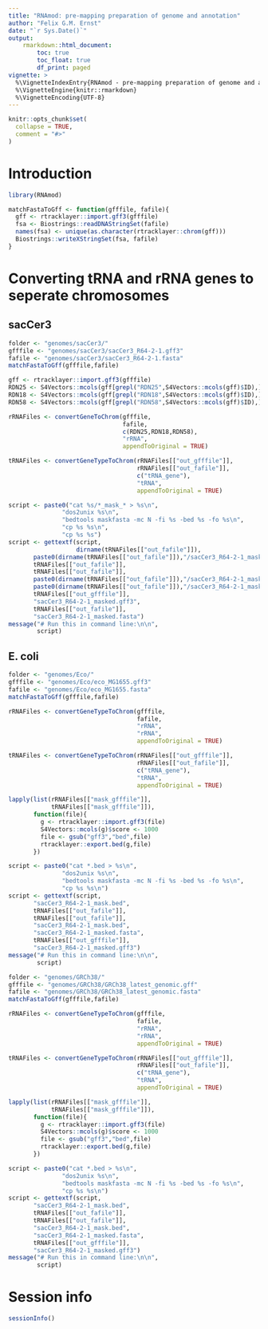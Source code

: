 ```yaml
---
title: "RNAmod: pre-mapping preparation of genome and annotation"
author: "Felix G.M. Ernst"
date: "`r Sys.Date()`"
output: 
    rmarkdown::html_document:
        toc: true
        toc_float: true
        df_print: paged
vignette: >
  %\VignetteIndexEntry{RNAmod - pre-mapping preparation of genome and annotation}
  %\VignetteEngine{knitr::rmarkdown}
  %\VignetteEncoding{UTF-8}
---
```


```r
knitr::opts_chunk$set(
  collapse = TRUE,
  comment = "#>"
)
```

# Introduction

```r
library(RNAmod)

matchFastaToGff <- function(gfffile, fafile){
  gff <- rtracklayer::import.gff3(gfffile)
  fsa <- Biostrings::readDNAStringSet(fafile)
  names(fsa) <- unique(as.character(rtracklayer::chrom(gff)))
  Biostrings::writeXStringSet(fsa, fafile)
}
```

# Converting tRNA and rRNA genes to seperate chromosomes

## sacCer3

```r
folder <- "genomes/sacCer3/"
gfffile <- "genomes/sacCer3/sacCer3_R64-2-1.gff3"
fafile <- "genomes/sacCer3/sacCer3_R64-2-1.fasta"
matchFastaToGff(gfffile,fafile)

gff <- rtracklayer::import.gff3(gfffile)
RDN25 <- S4Vectors::mcols(gff[grepl("RDN25",S4Vectors::mcols(gff)$ID),])$ID
RDN18 <- S4Vectors::mcols(gff[grepl("RDN18",S4Vectors::mcols(gff)$ID),])$ID
RDN58 <- S4Vectors::mcols(gff[grepl("RDN58",S4Vectors::mcols(gff)$ID),])$ID

rRNAFiles <- convertGeneToChrom(gfffile,
                                fafile,
                                c(RDN25,RDN18,RDN58),
                                "rRNA",
                                appendToOriginal = TRUE)

tRNAFiles <- convertGeneTypeToChrom(rRNAFiles[["out_gfffile"]],
                                    rRNAFiles[["out_fafile"]],
                                    c("tRNA_gene"),
                                    "tRNA",
                                    appendToOriginal = TRUE)

script <- paste0("cat %s/*_mask_* > %s\n",
               "dos2unix %s\n",
               "bedtools maskfasta -mc N -fi %s -bed %s -fo %s\n",
               "cp %s %s\n",
               "cp %s %s")
script <- gettextf(script,
                   dirname(tRNAFiles[["out_fafile"]]),
       paste0(dirname(tRNAFiles[["out_fafile"]]),"/sacCer3_R64-2-1_mask.gff3"),
       tRNAFiles[["out_fafile"]],
       tRNAFiles[["out_fafile"]],
       paste0(dirname(tRNAFiles[["out_fafile"]]),"/sacCer3_R64-2-1_mask.gff3"),
       paste0(dirname(tRNAFiles[["out_fafile"]]),"/sacCer3_R64-2-1_masked.fasta"),
       tRNAFiles[["out_gfffile"]],
       "sacCer3_R64-2-1_masked.gff3",
       tRNAFiles[["out_fafile"]],
       "sacCer3_R64-2-1_masked.fasta")
message("# Run this in command line:\n\n",
        script)

```

## E. coli

```r
folder <- "genomes/Eco/"
gfffile <- "genomes/Eco/eco_MG1655.gff3"
fafile <- "genomes/Eco/eco_MG1655.fasta"
matchFastaToGff(gfffile,fafile)

rRNAFiles <- convertGeneTypeToChrom(gfffile,
                                    fafile,
                                    "rRNA",
                                    "rRNA",
                                    appendToOriginal = TRUE)

tRNAFiles <- convertGeneTypeToChrom(rRNAFiles[["out_gfffile"]],
                                    rRNAFiles[["out_fafile"]],
                                    c("tRNA_gene"),
                                    "tRNA",
                                    appendToOriginal = TRUE)

lapply(list(rRNAFiles[["mask_gfffile"]],
            tRNAFiles[["mask_gfffile"]]),
       function(file){
         g <- rtracklayer::import.gff3(file)
         S4Vectors::mcols(g)$score <- 1000
         file <- gsub("gff3","bed",file)
         rtracklayer::export.bed(g,file)
       })

script <- paste0("cat *.bed > %s\n",
               "dos2unix %s\n",
               "bedtools maskfasta -mc N -fi %s -bed %s -fo %s\n",
               "cp %s %s\n")
script <- gettextf(script,
       "sacCer3_R64-2-1_mask.bed",
       tRNAFiles[["out_fafile"]],
       tRNAFiles[["out_fafile"]],
       "sacCer3_R64-2-1_mask.bed",
       "sacCer3_R64-2-1_masked.fasta",
       tRNAFiles[["out_gfffile"]],
       "sacCer3_R64-2-1_masked.gff3")
message("# Run this in command line:\n\n",
        script)

```



```r
folder <- "genomes/GRCh38/"
gfffile <- "genomes/GRCh38/GRCh38_latest_genomic.gff"
fafile <- "genomes/GRCh38/GRCh38_latest_genomic.fasta"
matchFastaToGff(gfffile,fafile)

rRNAFiles <- convertGeneTypeToChrom(gfffile,
                                    fafile,
                                    "rRNA",
                                    "rRNA",
                                    appendToOriginal = TRUE)

tRNAFiles <- convertGeneTypeToChrom(rRNAFiles[["out_gfffile"]],
                                    rRNAFiles[["out_fafile"]],
                                    c("tRNA_gene"),
                                    "tRNA",
                                    appendToOriginal = TRUE)

lapply(list(rRNAFiles[["mask_gfffile"]],
            tRNAFiles[["mask_gfffile"]]),
       function(file){
         g <- rtracklayer::import.gff3(file)
         S4Vectors::mcols(g)$score <- 1000
         file <- gsub("gff3","bed",file)
         rtracklayer::export.bed(g,file)
       })

script <- paste0("cat *.bed > %s\n",
               "dos2unix %s\n",
               "bedtools maskfasta -mc N -fi %s -bed %s -fo %s\n",
               "cp %s %s\n")
script <- gettextf(script,
       "sacCer3_R64-2-1_mask.bed",
       tRNAFiles[["out_fafile"]],
       tRNAFiles[["out_fafile"]],
       "sacCer3_R64-2-1_mask.bed",
       "sacCer3_R64-2-1_masked.fasta",
       tRNAFiles[["out_gfffile"]],
       "sacCer3_R64-2-1_masked.gff3")
message("# Run this in command line:\n\n",
        script)

```

# Session info

```r
sessionInfo()
```